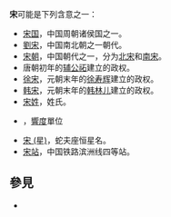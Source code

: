 '''宋'''可能是下列含意之一：

* [[宋国|宋国]]，中国周朝诸侯国之一。
* [[劉宋|劉宋]]，中国南北朝之一朝代。
* [[宋朝|宋朝]]，中国朝代之一，分为[[北宋|北宋]]和[[南宋|南宋]]。
* 唐朝初年的[[辅公祏|辅公祏]]建立的政权。
* [[天完|徐宋]]，元朝末年的[[徐寿辉|徐寿辉]]建立的政权。
* [[韩宋|韩宋]]，元朝末年的[[韩林儿|韩林儿]]建立的政权。
* [[宋姓|宋姓]]，姓氏。
* {{link-en|宋 (單位)|Sone}}，[[響度|響度]]單位
* [[宋_(星)|宋 (星)]]，蛇夫座恒星名。
* [[宋站|宋站]]，中国铁路滨洲线四等站。

== 參見 ==
* {{Lookfrom}}
{{disambig|S|CAT=一字消歧义}}